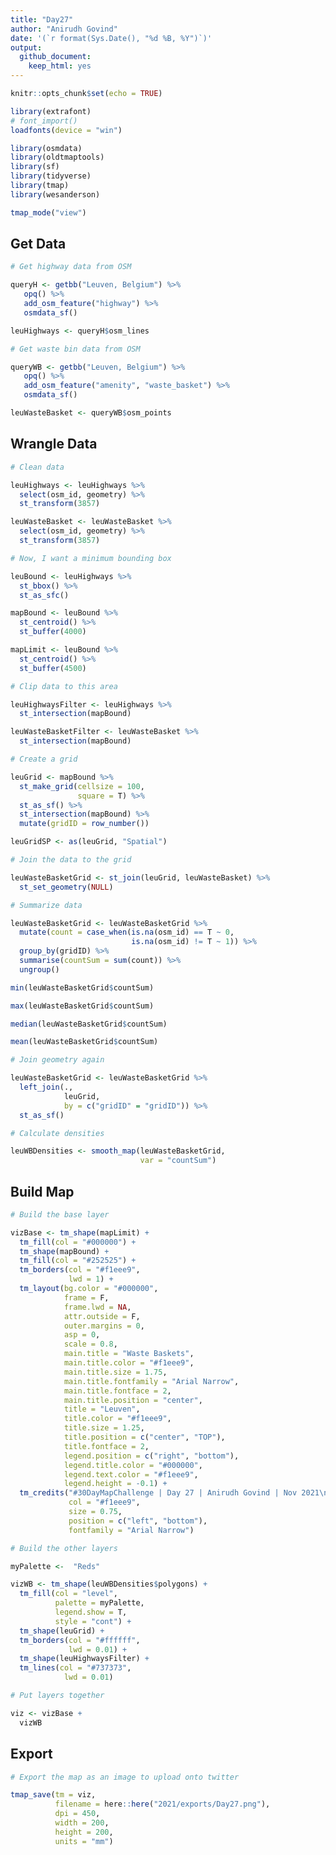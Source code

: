```yaml
---
title: "Day27"
author: "Anirudh Govind"
date: '(`r format(Sys.Date(), "%d %B, %Y")`)'
output:
  github_document:
    keep_html: yes
---
```


```r
knitr::opts_chunk$set(echo = TRUE)

library(extrafont)
# font_import()
loadfonts(device = "win")

library(osmdata)
library(oldtmaptools)
library(sf)
library(tidyverse)
library(tmap)
library(wesanderson)

tmap_mode("view")
```

## Get Data

```r
# Get highway data from OSM

queryH <- getbb("Leuven, Belgium") %>% 
   opq() %>% 
   add_osm_feature("highway") %>% 
   osmdata_sf()

leuHighways <- queryH$osm_lines

```

```r
# Get waste bin data from OSM

queryWB <- getbb("Leuven, Belgium") %>% 
   opq() %>% 
   add_osm_feature("amenity", "waste_basket") %>% 
   osmdata_sf()

leuWasteBasket <- queryWB$osm_points

```

## Wrangle Data

```r
# Clean data

leuHighways <- leuHighways %>% 
  select(osm_id, geometry) %>% 
  st_transform(3857)

leuWasteBasket <- leuWasteBasket %>% 
  select(osm_id, geometry) %>% 
  st_transform(3857)

```

```r
# Now, I want a minimum bounding box

leuBound <- leuHighways %>% 
  st_bbox() %>% 
  st_as_sfc()

mapBound <- leuBound %>% 
  st_centroid() %>% 
  st_buffer(4000)

mapLimit <- leuBound %>% 
  st_centroid() %>% 
  st_buffer(4500)

```

```r
# Clip data to this area

leuHighwaysFilter <- leuHighways %>% 
  st_intersection(mapBound)

leuWasteBasketFilter <- leuWasteBasket %>% 
  st_intersection(mapBound)

```

```r
# Create a grid

leuGrid <- mapBound %>% 
  st_make_grid(cellsize = 100,
               square = T) %>% 
  st_as_sf() %>% 
  st_intersection(mapBound) %>% 
  mutate(gridID = row_number())

leuGridSP <- as(leuGrid, "Spatial")
```

```r
# Join the data to the grid

leuWasteBasketGrid <- st_join(leuGrid, leuWasteBasket) %>% 
  st_set_geometry(NULL)

# Summarize data

leuWasteBasketGrid <- leuWasteBasketGrid %>% 
  mutate(count = case_when(is.na(osm_id) == T ~ 0,
                           is.na(osm_id) != T ~ 1)) %>% 
  group_by(gridID) %>% 
  summarise(countSum = sum(count)) %>% 
  ungroup()

min(leuWasteBasketGrid$countSum)

max(leuWasteBasketGrid$countSum)

median(leuWasteBasketGrid$countSum)

mean(leuWasteBasketGrid$countSum)

# Join geometry again

leuWasteBasketGrid <- leuWasteBasketGrid %>% 
  left_join(.,
            leuGrid,
            by = c("gridID" = "gridID")) %>% 
  st_as_sf()

# Calculate densities

leuWBDensities <- smooth_map(leuWasteBasketGrid,
                             var = "countSum")
```

## Build Map

```r
# Build the base layer

vizBase <- tm_shape(mapLimit) +
  tm_fill(col = "#000000") +
  tm_shape(mapBound) +
  tm_fill(col = "#252525") +
  tm_borders(col = "#f1eee9",
             lwd = 1) +
  tm_layout(bg.color = "#000000",
            frame = F,
            frame.lwd = NA,
            attr.outside = F,
            outer.margins = 0,
            asp = 0,
            scale = 0.8,
            main.title = "Waste Baskets",
            main.title.color = "#f1eee9",
            main.title.size = 1.75,
            main.title.fontfamily = "Arial Narrow",
            main.title.fontface = 2,
            main.title.position = "center",
            title = "Leuven",
            title.color = "#f1eee9",
            title.size = 1.25,
            title.position = c("center", "TOP"),
            title.fontface = 2,
            legend.position = c("right", "bottom"),
            legend.title.color = "#000000",
            legend.text.color = "#f1eee9",
            legend.height = -0.1) + 
  tm_credits("#30DayMapChallenge | Day 27 | Anirudh Govind | Nov 2021\nMap data © OpenStreetMap contributors and available from https://www.openstreetmap.org",
             col = "#f1eee9",
             size = 0.75,
             position = c("left", "bottom"),
             fontfamily = "Arial Narrow")
```

```r
# Build the other layers

myPalette <-  "Reds"

vizWB <- tm_shape(leuWBDensities$polygons) +
  tm_fill(col = "level",
          palette = myPalette,
          legend.show = T,
          style = "cont") +
  tm_shape(leuGrid) +
  tm_borders(col = "#ffffff",
             lwd = 0.01) +
  tm_shape(leuHighwaysFilter) +
  tm_lines(col = "#737373",
            lwd = 0.01)

```

```r
# Put layers together

viz <- vizBase +
  vizWB
```

## Export

```r
# Export the map as an image to upload onto twitter

tmap_save(tm = viz,
          filename = here::here("2021/exports/Day27.png"),
          dpi = 450,
          width = 200,
          height = 200,
          units = "mm")

```

